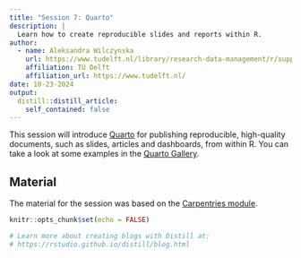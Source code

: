 ```yaml
---
title: "Session 7: Quarto"
description: |
  Learn how to create reproducible slides and reports within R.
author:
  - name: Aleksandra Wilczynska
    url: https://www.tudelft.nl/library/research-data-management/r/support/data-stewardship/contact/aleksandra-wilczynska
    affiliation: TU Delft
    affiliation_url: https://www.tudelft.nl/
date: 10-23-2024
output:
  distill::distill_article:
    self_contained: false
---
```


This session will introduce [Quarto](https://quarto.org/) for publishing reproducible, high-quality documents, such as slides, articles and dashboards, from within R. You can take a look at some examples in the [Quarto Gallery](https://quarto.org/docs/gallery/).

## Material

The material for the session was based on the [Carpentries module](https://cforgaci.github.io/r-socialsci/08-quarto.html).


```r
knitr::opts_chunk$set(echo = FALSE)

# Learn more about creating blogs with Distill at:
# https://rstudio.github.io/distill/blog.html

```



